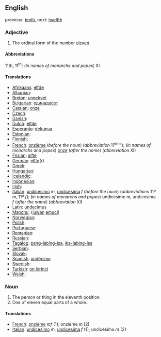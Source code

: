 ==English==

previous: [[tenth]], next: [[twelfth]]

===Adjective===

# The ordinal form of the number [[eleven]].

====Abbreviations====
11th, 11<sup>th</sup>; (''in names of monarchs and popes'') XI

====Translations====

*[[Afrikaans]]: [[elfde]]
*[[Albanian]]: [[]]
*[[Breton]]: [[unnekvet]]
*[[Bulgarian]]: [[единадесет]]
*[[Catalan]]: [[onzè]]
*[[Czech]]: [[]]
*[[Danish]]: [[]]
*[[Dutch]]: [[elfde]]
*[[Esperanto]]: [[dekunua]]
*[[Estonian]]: [[]]
*[[Finnish]]: [[]]
*[[French]]: [[onzième]] (''before the noun'') (''abbreviation'' 11<sup>ème</sup>); (''in names of monarchs and popes'') [[onze]] (''after the name'') (''abbreviation'' XI)
*[[Frisian]]: [[alfte]]
*[[German]]: [[elfte]](r)
*[[Greek]]: [[]]
*[[Hungarian]]: [[]]
*[[Icelandic]]: [[]]
*[[Indonesian]]: [[]]
*[[Irish]]: [[]]
*[[Italian]]: [[undicesimo]] ''m'', [[undicesima]] ''f'' (''before the noun'') (''abbreviations'' 11º ''m'', 11ª ''f''); (''in names of monarchs and popes'') undicesimo ''m'', undicesima ''f'' (''after the name'') (''abbreviation'' XI)
*[[Latin]]: [[undecimus]]
*[[Manchu]]: ([[juwan]] [[emuci]])
*[[Norwegian]]: [[]]
*[[Polish]]: [[]]
*[[Portuguese]]: [[]]
*[[Romanian]]: [[]]
*[[Russian]]: [[]]
*[[Tagalog]]: [[pang-labing-isa]], [[ika-labing-isa]]
*[[Serbian]]: [[]]
*[[Slovak]]: [[]]
*[[Spanish]]: [[undécimo]] 
*[[Swedish]]: [[]]
*[[Turkish]]: [[on birinci]]
*[[Welsh]]: [[]]

===Noun===

#The person or thing in the eleventh position.
#One of eleven equal parts of a whole.

====Translations====

*[[French]]: [[onzième]] ''mf'' (1), onzième ''m'' (2)
*[[Italian]]: [[undicesimo]] ''m'', [[undicesima]] ''f'' (1), undicesimo ''m'' (2)